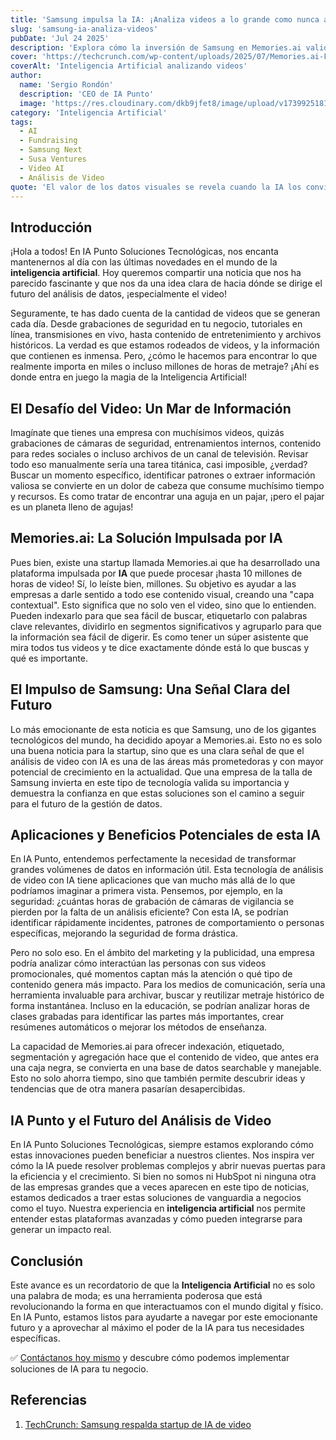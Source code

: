 ```yaml
---
title: 'Samsung impulsa la IA: ¡Analiza videos a lo grande como nunca antes!'
slug: 'samsung-ia-analiza-videos'
pubDate: 'Jul 24 2025'
description: 'Explora cómo la inversión de Samsung en Memories.ai valida el futuro del análisis de video con IA, permitiendo procesar y comprender millones de horas de metraje para transformar datos visuales en información valiosa.'
cover: 'https://techcrunch.com/wp-content/uploads/2025/07/Memories.ai-Founders-feat.jpg?resize=1536,864'
coverAlt: 'Inteligencia Artificial analizando videos'
author:
  name: 'Sergio Rondón'
  description: 'CEO de IA Punto'
  image: 'https://res.cloudinary.com/dkb9jfet8/image/upload/v1739925181/sergio_gdcaeh.png'
category: 'Inteligencia Artificial'
tags:
  - AI
  - Fundraising
  - Samsung Next
  - Susa Ventures
  - Video AI
  - Análisis de Video
quote: 'El valor de los datos visuales se revela cuando la IA los convierte en conocimiento.'
---
```


<h2 id="introduccion">Introducción</h2>

¡Hola a todos! En IA Punto Soluciones Tecnológicas, nos encanta mantenernos al día con las últimas novedades en el mundo de la <strong>inteligencia artificial</strong>. Hoy queremos compartir una noticia que nos ha parecido fascinante y que nos da una idea clara de hacia dónde se dirige el futuro del análisis de datos, ¡especialmente el video!

Seguramente, te has dado cuenta de la cantidad de videos que se generan cada día. Desde grabaciones de seguridad en tu negocio, tutoriales en línea, transmisiones en vivo, hasta contenido de entretenimiento y archivos históricos. La verdad es que estamos rodeados de videos, y la información que contienen es inmensa. Pero, ¿cómo le hacemos para encontrar lo que realmente importa en miles o incluso millones de horas de metraje? ¡Ahí es donde entra en juego la magia de la Inteligencia Artificial!

<h2 id="el-desafio-del-video-un-mar-de-informacion">El Desafío del Video: Un Mar de Información</h2>

Imagínate que tienes una empresa con muchísimos videos, quizás grabaciones de cámaras de seguridad, entrenamientos internos, contenido para redes sociales o incluso archivos de un canal de televisión. Revisar todo eso manualmente sería una tarea titánica, casi imposible, ¿verdad? Buscar un momento específico, identificar patrones o extraer información valiosa se convierte en un dolor de cabeza que consume muchísimo tiempo y recursos. Es como tratar de encontrar una aguja en un pajar, ¡pero el pajar es un planeta lleno de agujas!

<h2 id="memories-ai-la-solucion-impulsada-por-ia">Memories.ai: La Solución Impulsada por IA</h2>

Pues bien, existe una startup llamada Memories.ai que ha desarrollado una plataforma impulsada por <strong>IA</strong> que puede procesar ¡hasta 10 millones de horas de video! Sí, lo leíste bien, millones. Su objetivo es ayudar a las empresas a darle sentido a todo ese contenido visual, creando una "capa contextual". Esto significa que no solo ven el video, sino que lo entienden. Pueden indexarlo para que sea fácil de buscar, etiquetarlo con palabras clave relevantes, dividirlo en segmentos significativos y agruparlo para que la información sea fácil de digerir. Es como tener un súper asistente que mira todos tus videos y te dice exactamente dónde está lo que buscas y qué es importante.

<h2 id="el-impulso-de-samsung-una-senal-clara-del-futuro">El Impulso de Samsung: Una Señal Clara del Futuro</h2>

Lo más emocionante de esta noticia es que Samsung, uno de los gigantes tecnológicos del mundo, ha decidido apoyar a Memories.ai. Esto no es solo una buena noticia para la startup, sino que es una clara señal de que el análisis de video con IA es una de las áreas más prometedoras y con mayor potencial de crecimiento en la actualidad. Que una empresa de la talla de Samsung invierta en este tipo de tecnología valida su importancia y demuestra la confianza en que estas soluciones son el camino a seguir para el futuro de la gestión de datos.

<h2 id="aplicaciones-y-beneficios-potenciales-de-esta-ia">Aplicaciones y Beneficios Potenciales de esta IA</h2>

En IA Punto, entendemos perfectamente la necesidad de transformar grandes volúmenes de datos en información útil. Esta tecnología de análisis de video con IA tiene aplicaciones que van mucho más allá de lo que podríamos imaginar a primera vista. Pensemos, por ejemplo, en la seguridad: ¿cuántas horas de grabación de cámaras de vigilancia se pierden por la falta de un análisis eficiente? Con esta IA, se podrían identificar rápidamente incidentes, patrones de comportamiento o personas específicas, mejorando la seguridad de forma drástica.

Pero no solo eso. En el ámbito del marketing y la publicidad, una empresa podría analizar cómo interactúan las personas con sus videos promocionales, qué momentos captan más la atención o qué tipo de contenido genera más impacto. Para los medios de comunicación, sería una herramienta invaluable para archivar, buscar y reutilizar metraje histórico de forma instantánea. Incluso en la educación, se podrían analizar horas de clases grabadas para identificar las partes más importantes, crear resúmenes automáticos o mejorar los métodos de enseñanza.

La capacidad de Memories.ai para ofrecer indexación, etiquetado, segmentación y agregación hace que el contenido de video, que antes era una caja negra, se convierta en una base de datos searchable y manejable. Esto no solo ahorra tiempo, sino que también permite descubrir ideas y tendencias que de otra manera pasarían desapercibidas.

<h2 id="ia-punto-y-el-futuro-del-analisis-de-video">IA Punto y el Futuro del Análisis de Video</h2>

En IA Punto Soluciones Tecnológicas, siempre estamos explorando cómo estas innovaciones pueden beneficiar a nuestros clientes. Nos inspira ver cómo la IA puede resolver problemas complejos y abrir nuevas puertas para la eficiencia y el crecimiento. Si bien no somos ni HubSpot ni ninguna otra de las empresas grandes que a veces aparecen en este tipo de noticias, estamos dedicados a traer estas soluciones de vanguardia a negocios como el tuyo. Nuestra experiencia en <strong>inteligencia artificial</strong> nos permite entender estas plataformas avanzadas y cómo pueden integrarse para generar un impacto real.

<h2 id="conclusion">Conclusión</h2>

Este avance es un recordatorio de que la <strong>Inteligencia Artificial</strong> no es solo una palabra de moda; es una herramienta poderosa que está revolucionando la forma en que interactuamos con el mundo digital y físico. En IA Punto, estamos listos para ayudarte a navegar por este emocionante futuro y a aprovechar al máximo el poder de la IA para tus necesidades específicas.

✅ <a href="https://www.iapunto.com/contacto" target="_blank" rel="noopener noreferrer">Contáctanos hoy mismo</a> y descubre cómo podemos implementar soluciones de IA para tu negocio.

<h2 id="referencias">Referencias</h2>

1.  <a href="https://techcrunch.com/2025/07/24/samsung-backs-a-video-ai-startup-that-can-analyze-thousands-of-hours-of-footage/" target="_blank" rel="noopener noreferrer">TechCrunch: Samsung respalda startup de IA de video</a>
